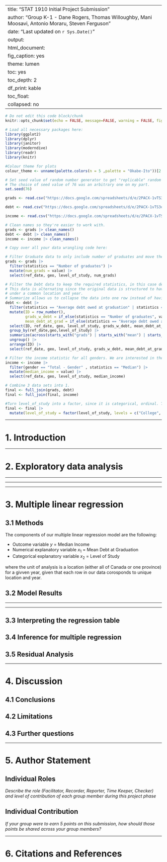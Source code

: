 
---
title: "STAT 1910 Initial Project Submission"
author: "Group K-1 - Dane Rogers, Thomas Willoughby, Mani Moosavi, Antonio Moraru, Steven Ferguson"
date: "Last updated on `r Sys.Date()`"
output:
  html_document:
    fig_caption: yes
    theme: lumen
    toc: yes
    toc_depth: 2
    df_print: kable
    toc_float:
      collapsed: no
---

```r
# Do not edit this code block/chunk
knitr::opts_chunk$set(echo = FALSE, message=FALSE, warning = FALSE, fig.width = 16/2.5, fig.height = 9/2.5)
```


```r
# Load all necessary packages here:
library(ggplot2)
library(dplyr)
library(janitor)
library(moderndive)
library(readr)
library(knitr)

#Colour theme for plots
colour_theme <- unname(palette.colors(n = 5 ,palette = "Okabe-Ito"))[2:5]

# Set seed value of random number generator to get "replicable" random numbers.
# The choice of seed value of 76 was an arbitrary one on my part.
set.seed(76)
```

```r
grads <- read.csv("https://docs.google.com/spreadsheets/d/e/2PACX-1vTS3o2KpQPr5oktC1uFW4ANXU23FOj3jC76phsdI2Vrd5P4f8DhnwWrhuArxSV6hoUJwFnKArGYKV3y/pub?gid=549793624&single=true&output=csv")

debt <- read.csv("https://docs.google.com/spreadsheets/d/e/2PACX-1vTS3o2KpQPr5oktC1uFW4ANXU23FOj3jC76phsdI2Vrd5P4f8DhnwWrhuArxSV6hoUJwFnKArGYKV3y/pub?gid=766126691&single=true&output=csv")

income <- read.csv("https://docs.google.com/spreadsheets/d/e/2PACX-1vTS3o2KpQPr5oktC1uFW4ANXU23FOj3jC76phsdI2Vrd5P4f8DhnwWrhuArxSV6hoUJwFnKArGYKV3y/pub?gid=1540805879&single=true&output=csv")

# Clean names so they're easier to work with.
grads <- grads |> clean_names()
debt <- debt |> clean_names()
income <- income |> clean_names()

```

```r
# Copy over all your data wrangling code here:

# Filter Graduate data to only include number of graduates and move the "statistics" column into the column name.
grads <- grads |>
  filter(statistics == "Number of graduates") |>
  mutate(num_grads = value) |>
  select(ref_date, geo, level_of_study, num_grads)

# Filter the Debt data to keep the required statistics, in this case debt at graduation and number of graduates.
# This data is alternating since the original data is structured to have each statistic split across new rows
# under a common location and year.
# Summarize allows us to collapse the data into one row instead of having a row for each stat.
debt <- debt |> 
  filter(statistics == "Average debt owed at graduation" | statistics == "Number of graduates") |>
  mutate(ID = row_number(),
         grads_w_debt = if_else(statistics == "Number of graduates", value, 0),
         mean_debt_at_grad = if_else(statistics == "Average debt owed at graduation", value, 0)) |>
  select(ID, ref_date, geo, level_of_study, grads_w_debt, mean_debt_at_grad) |>
  group_by(ref_date,geo,level_of_study) |>
  summarize(across(starts_with("grads") | starts_with("mean") | starts_with("ID"), max)) |>
  ungroup() |>
  arrange(ID) |>
  select(ref_date, geo, level_of_study, grads_w_debt, mean_debt_at_grad)

# Filter the income statistic for all genders. We are interested in the Median income stored in this data.
income <- income |> 
  filter(gender == "Total - Gender" , statistics == "Median") |>
  mutate(median_income = value) |>
  select(ref_date, geo, level_of_study, median_income)

# Combine 3 data sets into 1.
final <- full_join(grads, debt)
final <- full_join(final, income)

#Turn level_of_study into a factor, since it is categorical, ordinal. This will preserve it's order when graphed.
final <- final |>
  mutate(level_of_study = factor(level_of_study, levels = c("College", "Bachelor's", "Master's", "Doctorate")))
```



***

# 1. Introduction 



***



# 2. Exploratory data analysis




***



***



***



# 3. Multiple linear regression

## 3.1 Methods

The components of our multiple linear regression model are the following:

* Outcome variable $y$ = Median Income
* Numerical explanatory variable $x_1$ = Mean Debt at Graduation
* Categorical explanatory variable $x_2$ = Level of Study

where the unit of analysis is a location (either all of Canada or one province) for a givven year, given that each row in our data corosponds to unique location and year.

## 3.2 Model Results

***



***

## 3.3 Interpreting the regression table



## 3.4 Inference for multiple regression



## 3.5 Residual Analysis



***



# 4. Discussion 

## 4.1 Conclusions


## 4.2 Limitations


## 4.3 Further questions




*** 



# 5. Author Statement

## Individual Roles

_Describe the role (Facilitator, Recorder, Reporter, Time Keeper, Checker) and level of contribution of each group member during this project phase_ 


## Individual Contribution

_If your group were to earn 5 points on this submission, how should those points be shared across your group members?_



***


# 6. Citations and References {-}



